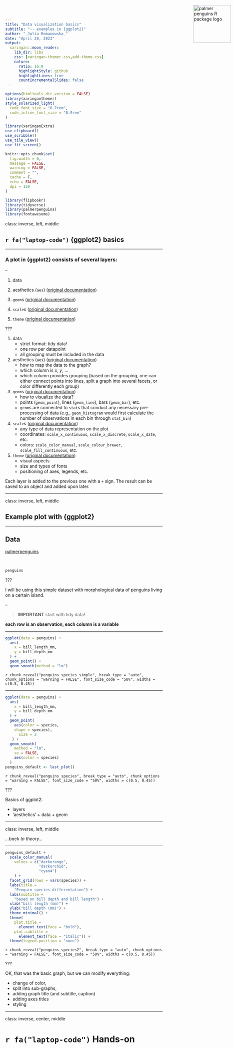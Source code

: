 ```yaml
---
title: "Data visualization basics"
subtitle: "-- examples in {ggplot2}"
author: "_Julia Romanowska_"
date: "April 20, 2023"
output:
  xaringan::moon_reader:
    lib_dir: libs
    css: [xaringan-themer.css,add-theme.css]
    nature:
      ratio: 16:9
      highlightStyle: github
      highlightLines: true
      countIncrementalSlides: false
---
```


```r
options(htmltools.dir.version = FALSE)
library(xaringanthemer)
style_solarized_light(
  code_font_size = "0.7rem",
  code_inline_font_size = "0.9rem"
)

library(xaringanExtra)
use_clipboard()
use_scribble()
use_tile_view()
use_fit_screen()

knitr::opts_chunk$set(
  fig.width = 6,
  message = FALSE,
  warning = FALSE,
  comment = "",
  cache = F,
  echo = FALSE,
  dpi = 150
)

library(flipbookr)
library(tidyverse)
library(palmerpenguins)
library(fontawesome)
```


class: inverse, left, middle

## `r fa("laptop-code")` {ggplot2} basics

---

### A plot in {ggplot2} consists of several layers:

--

1. data

2. aesthetics (`aes`) ([original documentation](https://ggplot2.tidyverse.org/reference/index.html#section-aesthetics))

3. `geom`s ([original documentation](https://ggplot2.tidyverse.org/reference/index.html#section-geoms))

4. `scale`s ([original documentation](https://ggplot2.tidyverse.org/reference/index.html#section-scales))

5. `theme` ([original documentation](https://ggplot2.tidyverse.org/reference/index.html#section-themes))

???

1. data
    - strict format: tidy data!
    - one row per datapoint
    - all grouping must be included in the data

2. aesthetics (`aes`) ([original documentation](https://ggplot2.tidyverse.org/reference/index.html#section-aesthetics))
    - how to map the data to the graph?
    - which column is *x*, *y*, ...
    - which column provides grouping (based on the grouping, one can either connect points into lines, split a graph into several facets, or color differently each group)

3. `geom`s ([original documentation](https://ggplot2.tidyverse.org/reference/index.html#section-geoms))
    - how to visualize the data?
    - points (`geom_point`), lines (`geom_line`), bars (`geom_bar`), etc.
    - `geom`s are connected to `stat`s that conduct any necessary pre-processing of data (e.g., `geom_histogram` would first calculate the number of observations in each bin through `stat_bin`)

4. `scale`s ([original documentation](https://ggplot2.tidyverse.org/reference/index.html#section-scales))
    - any type of data representation on the plot
    - coordinates: `scale_x_continuous`, `scale_x_discrete`, `scale_x_date`, etc.
    - colors: `scale_color_manual`, `scale_colour_brewer`, `scale_fill_continuous`, etc.

5. `theme` ([original documentation](https://ggplot2.tidyverse.org/reference/index.html#section-themes))
    - visual aspects
    - size and types of fonts
    - positioning of axes, legends, etc.

Each layer is added to the previous one with a `+` sign. The result can be saved to an object and added upon later.

---

class: inverse, left, middle

## Example plot with {ggplot2}

---

## Data

<div style="float: right; position: fixed; right: 10px; top: 10px;">
<img style="float: right; position: relative; width: 120px" src="libs/figs/palmer_penguins_logo.png" alt="palmer penguins R package logo"/><br>
</div>

[palmerpenguins](https://allisonhorst.github.io/palmerpenguins/)

<br>

```r
penguins
```

???

I will be using this simple dataset with morphological data of penguins living on a certain island.

--

> **IMPORTANT** start with tidy data!

**each row is an observation, each column is a variable**

---

```r
ggplot(data = penguins) +
  aes(
  	x = bill_length_mm,
    y = bill_depth_mm
  ) +
  geom_point() + 
  geom_smooth(method = "lm")
```

`r chunk_reveal("penguins_species_simple", break_type = "auto", chunk_options = "warning = FALSE", font_size_code = "50%", widths = c(0.5, 0.45))`

---

```r
ggplot(data = penguins) +
  aes(
  	x = bill_length_mm,
    y = bill_depth_mm
  ) +
  geom_point(
    aes(color = species,
    shape = species),
      size = 2
   ) + 
  geom_smooth(
  	method = "lm",
    se = FALSE,
    aes(color = species)
  )
penguins_default <- last_plot()
```

`r chunk_reveal("penguins_species", break_type = "auto", chunk_options = "warning = FALSE", font_size_code = "50%", widths = c(0.5, 0.45))`

???

Basics of ggplot2:

- layers
- 'aesthetics' + data + geom

---

class: inverse, left, middle

_...back to theory..._

---

```r
penguins_default +
  scale_color_manual(
    values = c("darkorange",
               "darkorchid",
               "cyan4")
    ) +
  facet_grid(rows = vars(species)) +
  labs(title = 
    "Penguin species differentation") +
  labs(subtitle = 
    "based on bill depth and bill length") +
  xlab("bill length (mm)") +
  ylab("bill depth (mm)") +
  theme_minimal() +
  theme(
    plot.title =
      element_text(face = "bold"),
    plot.subtitle =
      element_text(face = "italic")) +
  theme(legend.position = "none")
```

`r chunk_reveal("penguins_species2", break_type = "auto", chunk_options = "warning = FALSE", font_size_code = "50%", widths = c(0.5, 0.45))`

???

OK, that was the basic graph, but we can modify everything:

- change of color,
- split into sub-graphs,
- adding graph title (and subtitle, caption)
- adding axes titles
- styling


---

class: inverse, center, middle

# `r fa("laptop-code")` Hands-on

